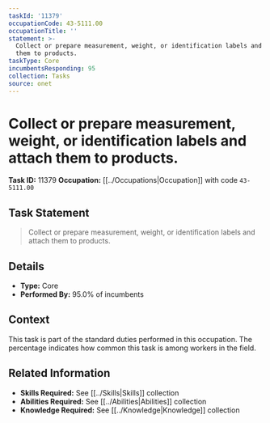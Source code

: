 ```yaml
---
taskId: '11379'
occupationCode: 43-5111.00
occupationTitle: ''
statement: >-
  Collect or prepare measurement, weight, or identification labels and attach
  them to products.
taskType: Core
incumbentsResponding: 95
collection: Tasks
source: onet
---
```

# Collect or prepare measurement, weight, or identification labels and attach them to products.

**Task ID:** 11379
**Occupation:** [[../Occupations|Occupation]] with code `43-5111.00`

## Task Statement

> Collect or prepare measurement, weight, or identification labels and attach them to products.

## Details

- **Type:** Core
- **Performed By:** 95.0% of incumbents

## Context

This task is part of the standard duties performed in this occupation. The percentage indicates how common this task is among workers in the field.

## Related Information

- **Skills Required:** See [[../Skills|Skills]] collection
- **Abilities Required:** See [[../Abilities|Abilities]] collection
- **Knowledge Required:** See [[../Knowledge|Knowledge]] collection
